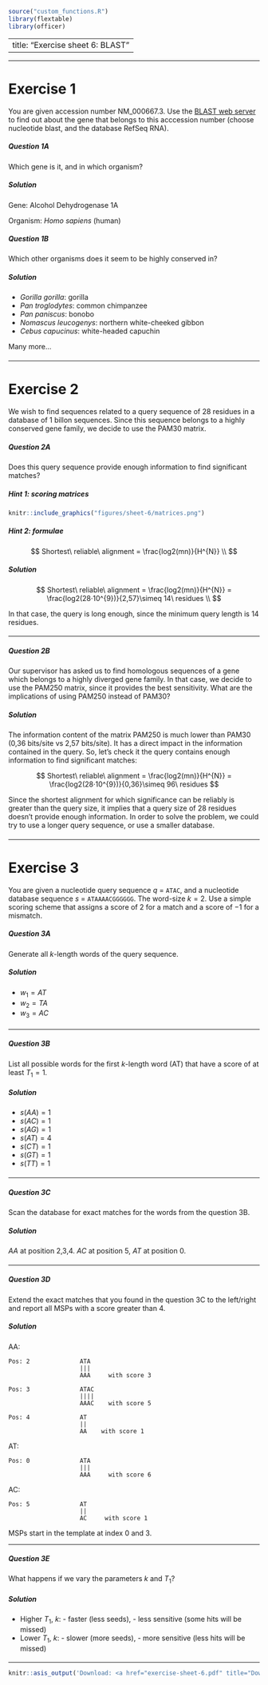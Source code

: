 ```r
source("custom_functions.R")
library(flextable)
library(officer)

```

---
title: "Exercise sheet 6: BLAST"
---

---------------------------------

# Exercise 1

You are given accession number NM_000667.3. Use the [BLAST web server](http://blast.ncbi.nlm.nih.gov/Blast.cgi) to find
out about the gene that belongs to this acccession number (choose nucleotide blast, and the database RefSeq RNA).


#### {.tabset}

##### Question 1A

Which gene is it, and in which organism?

##### Solution

Gene: Alcohol Dehydrogenase 1A

Organism: *Homo sapiens* (human)

#### {-}

#### {.tabset}

##### Question 1B

Which other organisms does it seem to be highly conserved in?

##### Solution

- *Gorilla gorilla*: gorilla
- *Pan troglodytes*: common chimpanzee
- *Pan paniscus*: bonobo
- *Nomascus leucogenys*: northern white-cheeked gibbon
- *Cebus capucinus*: white-headed capuchin

Many more...

#### {-}

---------------------------------


# Exercise 2

We wish to find sequences related to a query sequence of 28 residues in a database of 1 billon sequences. Since this sequence belongs to a highly conserved gene family, we decide to use the PAM30 matrix.

#### {.tabset}

##### Question 2A

Does this query sequence provide enough information to find significant matches?

##### Hint 1: scoring matrices

```r
knitr::include_graphics("figures/sheet-6/matrices.png")
```

##### Hint 2: formulae

::: {.answer data-latex=""}
$$
Shortest\ reliable\ alignment = \frac{log2(mn)}{H^{N}}
\\
$$
:::

##### Solution 

::: {.answer data-latex=""}
$$
Shortest\ reliable\ alignment = \frac{log2(mn)}{H^{N}} = \frac{log2(28·10^{9})}{2,57}\simeq 14\ residues
\\
$$
:::

In that case, the query is long enough, since the minimum query length is 14 residues.

#### {-}

---------------------------------

#### {.tabset}

##### Question 2B

Our supervisor has asked us to find homologous sequences of a gene which belongs to a highly diverged gene family. In that case, we decide to use the PAM250 matrix, since it provides the best sensitivity. What are the implications of using PAM250 instead of PAM30?

##### Solution

The information content of the matrix PAM250 is much lower than PAM30 (0,36 bits/site vs 2,57 bits/site). It has a direct impact in the information contained in the query. So, let's check it the query contains enough information to find significant matches:

::: {.answer data-latex=""}
$$
Shortest\ reliable\ alignment = \frac{log2(mn)}{H^{N}} = \frac{log2(28·10^{9})}{0,36}\simeq 96\ residues
$$
:::

Since the shortest alignment for which significance can be reliably is greater than the query size, it implies that a query size of 28 residues doesn't provide enough information. In order to solve the problem, we could try to use a longer query sequence, or use a smaller database.

#### {-}

---------------------------------

# Exercise 3

You are given a nucleotide query sequence $q$ =  $\texttt{ATAC}$, and a nucleotide database sequence $s$ = $\texttt{ATAAAACGGGGGG}$. The word-size $k=2$. Use a simple scoring scheme that assigns a score of $2$ for a match and a score of $-1$ for a mismatch.

#### {.tabset}

##### Question 3A

Generate all $k$-length words of the query sequence.

##### Solution

- $w_1=AT$
- $w_2=TA$
- $w_3=AC$

#### {-}

---------------------------------

#### {.tabset}

##### Question 3B

List all possible words for the first $k$-length word (AT) that have a score of at least $T_1=1$.

##### Solution

- $s(AA)=1$
- $s(AC)=1$
- $s(AG)=1$
- $s(AT)=4$
- $s(CT)=1$
- $s(GT)=1$
- $s(TT)=1$

#### {-}

---------------------------------

#### {.tabset}

##### Question 3C

Scan the database for exact matches for the words from the question 3B.

##### Solution

*AA* at position 2,3,4. *AC* at position 5, *AT* at position 0.

#### {-}

---------------------------------

#### {.tabset}

##### Question 3D

Extend the exact matches that you found in the question 3C to the left/right and report all MSPs with a score greater than $4$.

##### Solution

AA:
```
Pos: 2              ATA
                    |||
                    AAA     with score 3
```
```
Pos: 3              ATAC
                    ||||
                    AAAC    with score 5
```
```
Pos: 4              AT
                    ||
                    AA    with score 1
```

AT:
```
Pos: 0              ATA
                    |||
                    AAA     with score 6
```

AC:
```
Pos: 5              AT
                    ||
                    AC     with score 1
```

MSPs start in the template at index 0 and 3.

---------------------------------

#### {.tabset}

##### Question 3E

What happens if we vary the parameters *k* and $T_1$?

##### Solution

- Higher $T_1$, $k$: - faster (less seeds), - less sensitive (some hits will be missed)
- Lower $T_1$, $k$: - slower (more seeds), - more sensitive (less hits will be missed)

#### {-}

---------------------------------

```r
knitr::asis_output('Download: <a href="exercise-sheet-6.pdf" title="Download PDF Version">PDF Version</a> of this page.')
```

